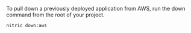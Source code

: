 To pull down a previously deployed application from AWS, run the down command from the root of your project.

```bash
nitric down:aws
```
